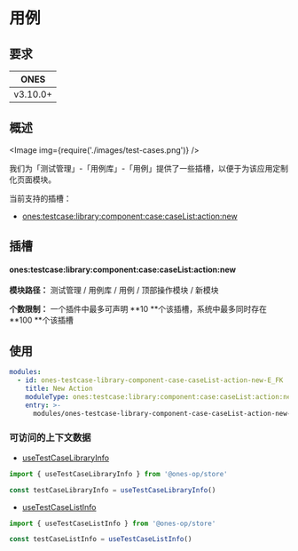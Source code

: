 # 用例

## 要求

|   ONES   |
| :------: |
| v3.10.0+ |

## 概述

<Image img={require('./images/test-cases.png')} />

我们为「测试管理」-「用例库」-「用例」提供了一些插槽，以便于为该应用定制化页面模块。

当前支持的插槽：

- [ones:testcase:library:component:case:caseList:action:new](#onestestcaselibrarycomponentcasecaselistactionnew)

## 插槽

#### ones:testcase:library:component:case:caseList:action:new

**模块路径：** 测试管理 / 用例库 / 用例 / 顶部操作模块 / 新模块

**个数限制：** 一个插件中最多可声明 **10 **个该插槽，系统中最多同时存在 **100 **个该插槽

## 使用

```yaml
modules:
  - id: ones-testcase-library-component-case-caseList-action-new-E_FK
    title: New Action
    moduleType: ones:testcase:library:component:case:caseList:action:new
    entry: >-
      modules/ones-testcase-library-component-case-caseList-action-new-E_FK/index.html
```

### 可访问的上下文数据

- [useTestCaseLibraryInfo](../../../../../../reference/packages/store/store.md#useTestCaseLibraryInfo)

```ts
import { useTestCaseLibraryInfo } from '@ones-op/store'

const testCaseLibraryInfo = useTestCaseLibraryInfo()
```

- [useTestCaseListInfo](../../../../../../reference/packages/store/store.md#useTestCaseListInfo)

```ts
import { useTestCaseListInfo } from '@ones-op/store'

const testCaseListInfo = useTestCaseListInfo()
```
